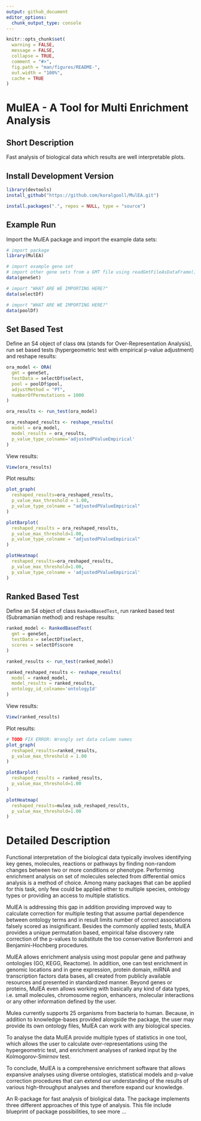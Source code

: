 ```yaml
---
output: github_document
editor_options: 
  chunk_output_type: console
---
```

<!-- README.md is generated from README.Rmd. Please edit that file -->

```r
knitr::opts_chunk$set(
  warning = FALSE, 
  message = FALSE,
  collapse = TRUE,
  comment = "#>",
  fig.path = "man/figures/README-",
  out.width = "100%",
  cache = TRUE
)
```

# MulEA - A Tool for Multi Enrichment Analysis

## Short Description
Fast analysis of biological data which results are well interpretable plots. 

## Install Development Version

```r
library(devtools)
install_github("https://github.com/koralgooll/MulEA.git")
```

```r
install.packages(".", repos = NULL, type = "source")
```

## Example Run

Import the MulEA package and import the example data sets:

```r
# import package
library(MulEA)

# import example gene set
# import other gene sets from a GMT file using readGmtFileAsDataFrame()
data(geneSet) 

# import "WHAT ARE WE IMPORTING HERE?"
data(selectDf)

# import "WHAT ARE WE IMPORTING HERE?"
data(poolDf)
```

## Set Based Test

Define an S4 object of class `ORA` (stands for Over-Representation Analysis), run set based tests (hypergeometric test with empirical p-value adjustment) and reshape results:

```r
ora_model <- ORA(
  gmt = geneSet,
  testData = selectDf$select, 
  pool = poolDf$pool,
  adjustMethod = "PT",
  numberOfPermutations = 1000
)

ora_results <- run_test(ora_model)

ora_reshaped_results <- reshape_results(
  model = ora_model, 
  model_results = ora_results, 
  p_value_type_colname='adjustedPValueEmpirical'
)
```

View results:

```r
View(ora_results)
```

Plot results:

```r
plot_graph(
  reshaped_results=ora_reshaped_results,
  p_value_max_threshold = 1.00,
  p_value_type_colname = "adjustedPValueEmpirical"
)
```
   
```r
plotBarplot(
  reshaped_results = ora_reshaped_results,
  p_value_max_threshold=1.00,
  p_value_type_colname = "adjustedPValueEmpirical"
)
```

```r
plotHeatmap(
  reshaped_results=ora_reshaped_results,
  p_value_max_threshold=1.00,
  p_value_type_colname = 'adjustedPValueEmpirical'
)
```

## Ranked Based Test

Define an S4 object of class `RankedBasedTest`, run ranked based test (Subramanian method) and reshape results:

```r
ranked_model <- RankedBasedTest(
  gmt = geneSet,
  testData = selectDf$select,
  scores = selectDf$score
)

ranked_results <- run_test(ranked_model)

ranked_reshaped_results <- reshape_results(
  model = ranked_model, 
  model_results = ranked_results, 
  ontology_id_colname='ontologyId'
)
```

View results:

```r
View(ranked_results)
```

Plot results:

```r
# TODO FIX ERROR: Wrongly set data column names
plot_graph(
  reshaped_results=ranked_results,
  p_value_max_threshold = 1.00
)

plotBarplot(
  reshaped_results = ranked_results,
  p_value_max_threshold=1.00
)

plotHeatmap(
  reshaped_results=mulea_sub_reshaped_results,
  p_value_max_threshold=1.00
)
```

# Detailed Description

Functional interpretation of the biological data typically involves identifying key genes, molecules, reactions or pathways by finding non-random changes between two or more conditions or phenotype. Performing enrichment analysis on set of molecules selected from  differential omics analysis is a method of choice. Among many packages that can be applied for this task, only few could be applied either to multiple species, ontology types or providing an access to multiple statistics.

MulEA is addressing this gap in addition providing improved way to calculate correction for multiple testing that assume partial dependence between ontology terms and in result limits number of correct associations falsely scored as insignificant. Besides the commonly applied tests, MulEA provides a unique permutation based, empirical false discovery rate correction of the p-values to substitute the too conservative Bonferroni and Benjamini-Hochberg procedures.

MulEA allows enrichment analysis using most popular gene and pathway ontologies (GO, KEGG, Reactome). In addition, one can test enrichment in genomic locations and in gene expression, protein domain, miRNA and transcription factors data bases, all created from publicly available resources and presented in standardized manner. Beyond genes or proteins, MulEA even allows working with basically any kind of data types, i.e. small molecules, chromosome region, enhancers, molecular interactions or any other information defined by the user.

Mulea currently supports 25 organisms from bacteria to human. Because, in addition to knowledge-bases provided alongside the package, the user may provide its own ontology files, MulEA can work with any biological species.

To analyse the data MulEA provide multiple types of statistics in one tool, which allows the user to calculate over-representations using the hypergeometric test, and enrichment analyses of ranked input by the Kolmogorov-Smirnov test.
                   
To conclude, MulEA is a comprehensive enrichment software that allows expansive analyses using diverse ontologies, statistical models and p-value correction procedures that can extend our understanding of the results of various high-throughput analyses and therefore expand our knowledge.

An R-package for fast analysis of bioligical data. The package implements three different approaches of this type of analysis. This file include blueprint of package possibilities, to see more ... 
